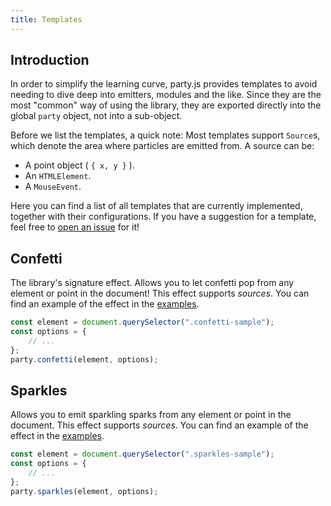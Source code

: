 ```yaml
---
title: Templates
---
```



## Introduction

In order to simplify the learning curve, party.js provides templates to avoid needing to dive deep into emitters, modules and the like. Since they are the most "common" way of using the library, they are exported directly into the global `party` object, not into a sub-object.

Before we list the templates, a quick note: Most templates support `Source`s, which denote the area where particles are emitted from. A source can be:

-   A point object ( `{ x, y }` ).
-   An `HTMLElement`.
-   A `MouseEvent`.

Here you can find a list of all templates that are currently implemented, together with their configurations. If you have a suggestion for a template, feel free to [open an issue](https://github.com/yiliansource/party-js/issues/new) for it!

## Confetti

The library's signature effect. Allows you to let confetti pop from any element or point in the document! This effect supports _sources_. You can find an example of the effect in the [examples](/docs/examples/simple#confetti).

```js
const element = document.querySelector(".confetti-sample");
const options = {
    // ...
};
party.confetti(element, options);
```

<Accordion icon="/img/settings.svg" title="Configuration" expanded={true}>
    <FieldList>
        <FieldItem
            name="count"
            type="Variation<number>"
            defaultValue="range(20, 40)"
            description="The amount of confetti particles that should be emitted."
        />
        <FieldItem
            name="spread"
            type="Variation<number>"
            defaultValue="40"
            description="The amount of spread that is applied to the emission angle. Note that the default angle points upwards."
        />
        <FieldItem
            name="speed"
            type="Variation<number>"
            defaultValue="range(300, 600)"
            description="The initial speed that the confetti particles are emitted with."
        />
        <FieldItem
            name="size"
            type="Variation<number>"
            defaultValue="skew(1, 0.2)"
            description="The initial size that the confetti particles are emitted with."
        />
        <FieldItem
            name="rotation"
            type="Variation<Vector>"
            defaultValue="() => random.randomUnitVector().scale(180)"
            description="The initial rotation that the confetti particles are emitted with."
        />
        <FieldItem
            name="color"
            type="Variation<Color>"
            defaultValue="() => Color.fromHsl(random.randomRange(0, 360), 100, 70)"
            description="The initial color that particles are emitted with."
        />
        <FieldItem
            name="rotationOverLifetime"
            type="ParticleModifier<Vector>"
            defaultValue="(p) => Math.min(1, (p.initialLifetime - p.lifetime) * 3)"
            description="The rotation that is applied to the confetti particles over their lifetime."
        />
        <FieldItem
            name="sizeOverLifetime"
            type="ParticleModifier<number>"
            defaultValue="(p) => new Vector(140, 200, 260).scale(p.initialLifetime - p.lifetime)"
            description="The size that is applied to the confetti particles over their lifetime."
        />
        <FieldItem
            name="shapes"
            type="Variation<string | HTMLElement>"
            defaultValue='["square", "circle"]'
            description="The confetti shapes that should be emitted."
        />
    </FieldList>
</Accordion>

## Sparkles

Allows you to emit sparkling sparks from any element or point in the document. This effect supports _sources_. You can find an example of the effect in the [examples](/docs/examples/simple#sparkles).

```js
const element = document.querySelector(".sparkles-sample");
const options = {
    // ...
};
party.sparkles(element, options);
```

<Accordion icon="/img/settings.svg" title="Configuration" expanded={true}>
    <FieldList>
        <FieldItem
            name="count"
            type="Variation<number>"
            defaultValue="range(10, 20)"
            description="The amount of sparkles that should be emitted."
        />
        <FieldItem
            name="speed"
            type="Variation<number>"
            defaultValue="range(100, 200)"
            description="The speed at which the sparkles should be emitted at (in every direction)."
        />
        <FieldItem
            name="size"
            type="Variation<number>"
            defaultValue="range(0.5, 1.5)"
            description="The initial size that emitted sparkles should have."
        />
        <FieldItem
            name="rotation"
            type="Variation<Vector>"
            defaultValue="() => new Vector(0, 0, random.randomRange(0, 360))"
            description="The initial rotation that sparkles should be emitted with. Note that the default only affects the z-axis."
        />
        <FieldItem
            name="color"
            type="Variation<Color>"
            defaultValue="Color.fromHsl(50, 100, random.randomRange(55, 85))"
            description="The initial color that sparkles should be emitted with. By default a gold-ish color."
        />
        <FieldItem
            name="rotationOverLifetime"
            type="ParticleModifier<Vector>"
            defaultValue="(p) => new Vector(0, 0, 200).scale(p.initialLifetime - p.lifetime)"
            description="The rotation that is applied to the sparkles over their lifetime."
        />
        <FieldItem
            name="sizeOverLifetime"
            type="ParticleModifier<number>"
            defaultValue="new NumericSpline({ time: 0, value: 0 }, { time: 0.3, value: 1 }, { time: 0.7, value: 1 }, { time: 1, value: 0 })"
            description="The size that is applied to the sparkles over their lifetime."
        />
        <FieldItem
            name="opacityOverLifetime"
            type="ParticleModifier<number>"
            defaultValue="new NumericSpline({ time: 0, value: 1 }, { time: 0.5, value: 1 }, { time: 1, value: 0 })"
            description="The opacity that is applied to the sparkles over their lifetime."
        />
    </FieldList>
</Accordion>
